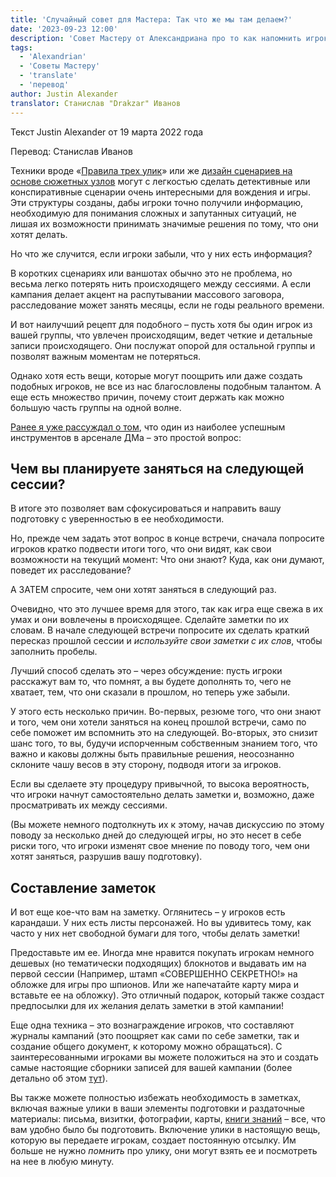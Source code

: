 ```yaml
---
title: 'Случайный совет для Мастера: Так что же мы там делаем?'
date: '2023-09-23 12:00'
description: 'Совет Мастеру от Александриана про то как напомнить игрокам, что они делают #alexandrian #gmtips #translate'
tags:
  - 'Alexandrian'
  - 'Советы Мастеру'
  - 'translate'
  - 'перевод'
author: Justin Alexander
translator: Станислав "Drakzar" Иванов
---
```


Текст Justin Alexander от 19 марта 2022 года

Перевод: Станислав Иванов

Техники вроде «[Правила трех улик](https://vk.com/away.php?to=https%3A%2F%2Fthealexandrian.net%2Fwordpress%2F1118%2Froleplaying-games%2Fthree-clue-rule&cc_key=)» или же [дизайн сценариев на основе сюжетных узлов](https://vk.com/away.php?to=https%3A%2F%2Fthealexandrian.net%2Fwordpress%2F7949%2Froleplaying-games%2Fnode-based-scenario-design-part-1-the-plotted-approach&cc_key=) могут с легкостью сделать детективные или конспиративные сценарии очень интересными для вождения и игры. Эти структуры созданы, дабы игроки точно получили информацию, необходимую для понимания сложных и запутанных ситуаций, не лишая их возможности принимать значимые решения по тому, что они хотят делать.

Но что же случится, если игроки забыли, что у них есть информация?

В коротких сценариях или ваншотах обычно это не проблема, но весьма легко потерять нить происходящего между сессиями. А если кампания делает акцент на распутывании массового заговора, расследование может занять месяцы, если не годы реального времени.

И вот наилучший рецепт для подобного – пусть хотя бы один игрок из вашей группы, что увлечен происходящим, ведет четкие и детальные записи происходящего. Они послужат опорой для остальной группы и позволят важным моментам не потеряться.

Однако хотя есть вещи, которые могут поощрить или даже создать подобных игроков, не все из нас благословлены подобным талантом. А еще есть множество причин, почему стоит держать как можно большую часть группы на одной волне.

[Ранее я уже рассуждал о том](https://vk.com/away.php?to=https%3A%2F%2Fthealexandrian.net%2Fwordpress%2F7949%2Froleplaying-games%2Fnode-based-scenario-design-part-1-the-plotted-approach&cc_key=), что один из наиболее успешным инструментов в арсенале ДМа – это простой вопрос:

## Чем вы планируете заняться на следующей сессии?

В итоге это позволяет вам сфокусироваться и направить вашу подготовку с уверенностью в ее необходимости.

Но, прежде чем задать этот вопрос в конце встречи, сначала попросите игроков кратко подвести итоги того, что они видят, как свои возможности на текущий момент: Что они знают? Куда, как они думают, поведет их расследование?

А ЗАТЕМ спросите, чем они хотят заняться в следующий раз.

Очевидно, что это лучшее время для этого, так как игра еще свежа в их умах и они вовлечены в происходящее. Сделайте заметки по их словам. В начале следующей встречи попросите их сделать краткий пересказ прошлой сессии и _используйте свои заметки с их слов_, чтобы заполнить пробелы.

Лучший способ сделать это – через обсуждение: пусть игроки расскажут вам то, что помнят, а вы будете дополнять то, чего не хватает, тем, что они сказали в прошлом, но теперь уже забыли.

У этого есть несколько причин. Во-первых, резюме того, что они знают и того, чем они хотели заняться на конец прошлой встречи, само по себе поможет им вспомнить это на следующей. Во-вторых, это снизит шанс того, то вы, будучи испорченным собственным знанием того, что важно и каковы должны быть правильные решения, неосознанно склоните чашу весов в эту сторону, подводя итоги за игроков.

Если вы сделаете эту процедуру привычной, то высока вероятность, что игроки начнут самостоятельно делать заметки и, возможно, даже просматривать их между сессиями.

(Вы можете немного подтолкнуть их к этому, начав дискуссию по этому поводу за несколько дней до следующей игры, но это несет в себе риски того, что игроки изменят свое мнение по поводу того, чем они хотят заняться, разрушив вашу подготовку).

## Составление заметок

И вот еще кое-что вам на заметку. Оглянитесь – у игроков есть карандаши. У них есть листы персонажей. Но вы удивитесь тому, как часто у них нет свободной бумаги для того, чтобы делать заметки!

Предоставьте им ее. Иногда мне нравится покупать игрокам немного дешевых (но тематически подходящих) блокнотов и выдавать им на первой сессии (Например, штамп «СОВЕРШЕННО СЕКРЕТНО!» на обложке для игры про шпионов. Или же напечатайте карту мира и вставьте ее на обложку). Это отличный подарок, который также создаст предпосылки для их желания делать заметки в этой кампании!

Еще одна техника – это вознаграждение игроков, что составляют журналы кампаний (это поощряет как сами по себе заметки, так и создание общего документ, к которому можно обращаться). С заинтересованными игроками вы можете положиться на это и создать самые настоящие сборники записей для вашей кампании (более детально об этом [тут](https://vk.com/away.php?to=https%3A%2F%2Fthealexandrian.net%2Fwordpress%2F40005%2Froleplaying-games%2Fptolus-running-the-campaign-bluebooking&cc_key=)).

Вы также можете полностью избежать необходимость в заметках, включая важные улики в ваши элементы подготовки и раздаточные материалы: письма, визитки, фотографии, карты, [книги знаний](https://vk.com/away.php?to=https%3A%2F%2Fthealexandrian.net%2Fwordpress%2F45361%2Froleplaying-games%2Fptolus-running-the-campaign-using-lore-books&cc_key=) – все, что вам удобно было бы подготовить. Включение улики в настоящую вещь, которую вы передаете игрокам, создает постоянную отсылку. Им больше не нужно _помнить_ про улику, они могут взять ее и посмотреть на нее в любую минуту.
